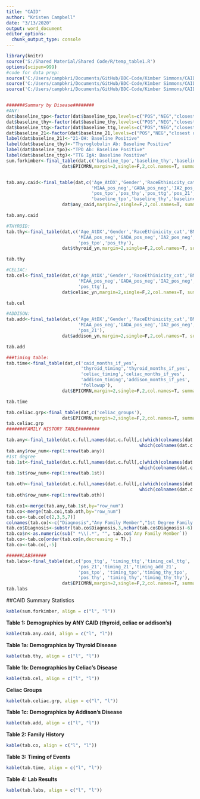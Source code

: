```yaml
---
title: "CAID"
author: "Kristen Campbell"
date: "3/13/2020"
output: word_document
editor_options: 
  chunk_output_type: console
---
```


```r
library(knitr)
source('S:/Shared Material/Shared Code/R/temp_table1.R')
options(scipen=999)
#code for data prep: 
source('C:/Users/campbkri/Documents/GitHub/BDC-Code/Kimber Simmons/CAID/data_prep.R')
source('C:/Users/campbkri/Documents/GitHub/BDC-Code/Kimber Simmons/CAID/family_hx.R')
source('C:/Users/campbkri/Documents/GitHub/BDC-Code/Kimber Simmons/CAID/labs.R')


#######Summary by Disease########
#ANY:
dat$baseline_tpo<-factor(dat$baseline_tpo,levels=c("POS","NEG","closest outside of 6mo window","never tested"))
dat$baseline_thy<-factor(dat$baseline_thy,levels=c("POS","NEG","closest outside of 6mo window","never tested"))
dat$baseline_ttg<-factor(dat$baseline_ttg,levels=c("POS","NEG","closest outside of 6mo window","never tested"))
dat$baseline_21<-factor(dat$baseline_21,levels=c("POS","NEG","closest outside of 6mo window","never tested"))
label(dat$baseline_21)<-"21-OH: Baseline Positive"
label(dat$baseline_thy)<-"Thyroglobulin Ab: Baseline Positive"
label(dat$baseline_tpo)<-"TPO Ab: Baseline Positive"
label(dat$baseline_ttg)<-"TTG IgA: Baseline Positive"
sum.forkimber<-final_table(dat,c('baseline_tpo','baseline_thy','baseline_ttg','baseline_21'),
                     dat$EPICMRN,margin=2,single=F,2,col.names=T, summary.stat='mean')


tab.any.caid<-final_table(dat,c('Age_AtDX','Gender','RaceEthinicity_cat','BMI_AtDX',
                                'MIAA_pos_neg','GADA_pos_neg','IA2_pos_neg','ZN_pos_neg',
                                'pos_tpo','pos_thy','pos_ttg','pos_21',
                                'baseline_tpo','baseline_thy','baseline_ttg','baseline_21'),
                     dat$any_caid,margin=2,single=F,2,col.names=T, summary.stat='mean')

tab.any.caid

#THYROID:
tab.thy<-final_table(dat,c('Age_AtDX','Gender','RaceEthinicity_cat','BMI_AtDX',
                           'MIAA_pos_neg','GADA_pos_neg','IA2_pos_neg','ZN_pos_neg',
                           'pos_tpo','pos_thy'),
                     dat$thyroid_yn,margin=2,single=F,2,col.names=T, summary.stat='mean')

tab.thy

#CELIAC:
tab.cel<-final_table(dat,c('Age_AtDX','Gender','RaceEthinicity_cat','BMI_AtDX',
                           'MIAA_pos_neg','GADA_pos_neg','IA2_pos_neg','ZN_pos_neg',
                           'pos_ttg'),
                     dat$celiac_yn,margin=2,single=F,2,col.names=T, summary.stat='mean')

tab.cel

#ADDISON:
tab.add<-final_table(dat,c('Age_AtDX','Gender','RaceEthinicity_cat','BMI_AtDX',
                           'MIAA_pos_neg','GADA_pos_neg','IA2_pos_neg','ZN_pos_neg',
                           'pos_21'),
                     dat$addison_yn,margin=2,single=F,2,col.names=T, summary.stat='mean')

tab.add

###timing table:
tab.time<-final_table(dat,c('caid_months_if_yes',
                            'thyroid_timing','thyroid_months_if_yes',
                            'celiac_timing','celiac_months_if_yes',
                            'addison_timing','addison_months_if_yes',
                            'followup'),
                     dat$EPICMRN,margin=2,single=F,2,col.names=T, summary.stat='mean')

tab.time

tab.celiac.grp<-final_table(dat,c('celiac_groups'),
                     dat$EPICMRN,margin=2,single=F,2,col.names=T, summary.stat='mean')
tab.celiac.grp
#######FAMILY HISTORY TABLE########

tab.any<-final_table(dat.c.full,names(dat.c.full[,c(which(colnames(dat.c.full)=="Addison.s.disease_Any"):
                                                  which(colnames(dat.c.full)=="Other_Any"))]),dat.c.full$EPICMRN,margin=2,single=T,2,col.names=T, summary.stat='median')
tab.any$row_num<-rep(1:nrow(tab.any))
#1st degree
tab.1st<-final_table(dat.c.full,names(dat.c.full[,c(which(colnames(dat.c.full)=="Addison.s.disease_1stDegree"):
                                                  which(colnames(dat.c.full)=="Other_1stDegree"))]),dat.c.full$EPICMRN,margin=2,single=T,2,col.names=T, summary.stat='median')
tab.1st$row_num<-rep(1:nrow(tab.1st))

tab.oth<-final_table(dat.c.full,names(dat.c.full[,c(which(colnames(dat.c.full)=="Addison.s.disease_Other"):
                                                  which(colnames(dat.c.full)=="Other_Other"))]),dat.c.full$EPICMRN,margin=2,single=T,2,col.names=T, summary.stat='median')
tab.oth$row_num<-rep(1:nrow(tab.oth))

tab.co1<-merge(tab.any,tab.1st,by="row_num")
tab.co<-merge(tab.co1,tab.oth,by="row_num")
tab.co<-tab.co[c(2,3,5,7)]
colnames(tab.co)<-c("Diagnosis","Any Family Member","1st Degree Family Member","Non-1st Degree Family Member")
tab.co$Diagnosis<-substr(tab.co$Diagnosis,3,nchar(tab.co$Diagnosis)-6)
tab.co$n<-as.numeric(sub(" *\\(.*", "", tab.co$`Any Family Member`))
tab.co<-tab.co[order(tab.co$n,decreasing = T),]
tab.co<-tab.co[,-5]

######LABS#####
tab.labs<-final_table(dat,c('pos_ttg', 'timing_ttg','timing_cel_ttg',
                           'pos_21','timing_21','timing_add_21',
                           'pos_tpo', 'timing_tpo','timing_thy_tpo',
                           'pos_thy', 'timing_thy','timing_thy_thy'),
                     dat$EPICMRN,margin=2,single=F,2,col.names=T, summary.stat='mean')
tab.labs


```

##CAID Summary Statistics

```r
kable(sum.forkimber, align = c("l", "l"))
```



**Table 1: Demographics by ANY CAID (thyroid, celiac or addison's)**
```r
kable(tab.any.caid, align = c("l", "l"))
```

**Table 1a: Demographics by Thyroid Disease**
```r
kable(tab.thy, align = c("l", "l"))
```

**Table 1b: Demographics by Celiac's Disease**
```r
kable(tab.cel, align = c("l", "l"))
```

**Celiac Groups**
```r
kable(tab.celiac.grp, align = c("l", "l"))
```

**Table 1c: Demographics by Addison's Disease**
```r
kable(tab.add, align = c("l", "l"))
```

**Table 2: Family History**
```r
kable(tab.co, align = c("l", "l"))
```

**Table 3: Timing of Events**
```r
kable(tab.time, align = c("l", "l"))
```

**Table 4: Lab Results**
```r
kable(tab.labs, align = c("l", "l"))
```

